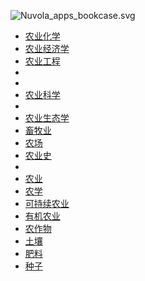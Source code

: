 [[Image:Nuvola_apps_bookcase.svg|right]]
{{Div col|2}}
*[[农业化学|农业化学]]
*[[农业经济学|农业经济学]]
*[[农业工程|农业工程]]
*{{le|农业哲学|Agricultural philosophy}}
*{{le|农业政策|Agricultural policy}}
*[[农业科学|农业科学]]
*{{le|农业土壤科学|Agricultural soil science}}
*[[农业生态学|农业生态学]]
*[[畜牧业|畜牧业]]
*[[农场|农场]]
*[[农业史|农业史]]
*{{le|农业纲要|Outline of agriculture}}
*[[农业|农业]]
*[[农学|农学]]
*[[可持续农业|可持续农业]]
*[[有机农业|有机农业]]
*[[农作物|农作物]]
*[[土壤|土壤]]
*[[肥料|肥料]]
*[[种子|种子]]
{{Div col end}}